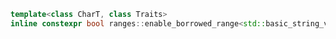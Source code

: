 ```cpp
template<class CharT, class Traits>
inline constexpr bool ranges::enable_borrowed_range<std::basic_string_view<CharT, Traits>> = true;
```

